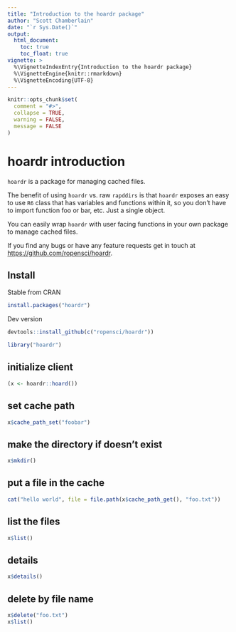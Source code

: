 ```yaml
---
title: "Introduction to the hoardr package"
author: "Scott Chamberlain"
date: "`r Sys.Date()`"
output:
  html_document:
    toc: true
    toc_float: true
vignette: >
  %\VignetteIndexEntry{Introduction to the hoardr package}
  %\VignetteEngine{knitr::rmarkdown}
  %\VignetteEncoding{UTF-8}
---
```


```r
knitr::opts_chunk$set(
  comment = "#>",
  collapse = TRUE,
  warning = FALSE,
  message = FALSE
)
```

hoardr introduction
===================

`hoardr` is a package for managing cached files.

The benefit of using `hoardr` vs. raw `rapddirs` is that `hoardr` exposes
an easy to use `R6` class that has variables and functions within it, 
so you don't have to import function foo or bar, etc. Just a single 
object.

You can easily wrap `hoardr` with user facing functions in your own 
package to manage cached files.

If you find any bugs or have any feature requests get in touch at 
<https://github.com/ropensci/hoardr>.

## Install

Stable from CRAN

```r
install.packages("hoardr")
```

Dev version

```r
devtools::install_github(c("ropensci/hoardr"))
```

```r
library("hoardr")
```

## initialize client

```r
(x <- hoardr::hoard())
```

## set cache path

```r
x$cache_path_set("foobar")
```

## make the directory if doesn't exist

```r
x$mkdir()
```

## put a file in the cache

```r
cat("hello world", file = file.path(x$cache_path_get(), "foo.txt"))
```

## list the files

```r
x$list()
```

## details

```r
x$details()
```

## delete by file name

```r
x$delete("foo.txt")
x$list()
```
